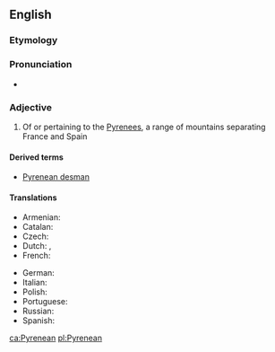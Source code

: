 ==English==

===Etymology===
{{suffix|Pyrenees|ean|lang=en}}

===Pronunciation===
* {{IPA|/ˌpɪɹəˈniːən/|lang=en}}

===Adjective===
{{en-adj|-}}

# Of or pertaining to the [[Pyrenees]], a range of mountains separating France and Spain

====Derived terms====
* [[Pyrenean desman]]

====Translations====
{{trans-top|of or pertaining to the Pyrenees}}
* Armenian: {{t|hy|պիրենեյան}}
* Catalan: {{t|ca|pirinenc|m}}
* Czech: {{t+|cs|pyrenejský|m}}
* Dutch: {{t|nl|Pyrenees}}, {{t|nl|Pyrenese}}
* French: {{t+|fr|pyrénéen|m}}
{{trans-mid}}
* German: {{t|de|pyrenäisch}}
* Italian: {{t|it|pirenaico|m}}
* Polish: {{t+|pl|pirenejski|m}}
* Portuguese: {{t|pt|pirenaico}}
* Russian: {{t+|ru|пиренейский|tr=pirenéjskij}}
* Spanish: {{t+|es|pirenaico|m}}
{{trans-bottom}}

[[ca:Pyrenean]]
[[pl:Pyrenean]]